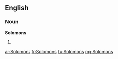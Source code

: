 ==English==

===Noun===
'''Solomons'''

# {{plural of|[[Solomon]]}}

[[ar:Solomons]]
[[fr:Solomons]]
[[ku:Solomons]]
[[mg:Solomons]]